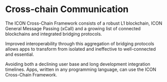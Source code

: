 
# Cross-chain Communication

The ICON Cross-Chain Framework consists of a robust L1 blockchain, ICON General Message Passing (xCall) and a growing list of connected blockchains and integrated bridging protocols. 

Improved interoperability through this aggregation of bridging protocols allows apps to transform from isolated and ineffective to well-connected and essential. 

<Callout type="info" emoji="💡">
  Avoiding both a declining user base and long development integration timelines. Apps, written in any programming language, can use the ICON Cross-Chain Framework.
</Callout>


<div className="grid grid-cols-1 md:grid-cols-2 lg:grid-cols-3 pt-12">
  <Tile
    title="General Message Passing (xCall)"
    description="Integrate cross-chain communication in your applications with xCall."
    href="/cross-chain-communication/general-message-passing-xcall"
  />
  <Tile
    title="Blockchain Transmission Protocol (BTP)"
    description="Utilize BTP for interoperable transactions between blockchains."
    href="/cross-chain-communication/blockchain-transmission-protocol-btp"
  />
  <Tile
    title="ICON Bridge"
    description="Connect and transfer assets across different blockchains with ICON Bridge."
    href="/cross-chain-communication/icon-bridge"
  />
  <Tile
    title="Integrations Overview"
    description="Learn about the different integrations available for cross-chain communication."
    href="/cross-chain-communication/integrations"
  />
</div>
